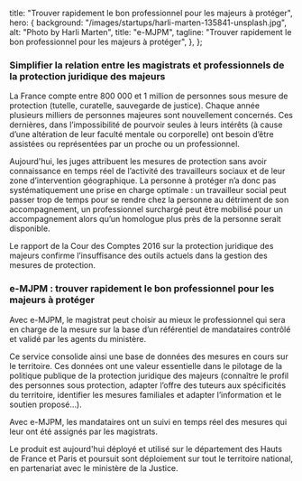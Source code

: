 
  title: "Trouver rapidement le bon professionnel pour les majeurs à protéger",
  hero: {
    background: "/images/startups/harli-marten-135841-unsplash.jpg",
    alt: "Photo by Harli Marten",
    title: "e-MJPM",
    tagline:
      "Trouver rapidement le bon professionnel pour les majeurs à protéger",
  },
};

<LayoutArticle meta={meta} startup="e-mjpm">

<!-- start content -->

### Simplifier la relation entre les magistrats et professionnels de la protection juridique des majeurs

La France compte entre 800 000 et 1 million de personnes sous mesure de protection (tutelle, curatelle, sauvegarde de justice). Chaque année plusieurs milliers de personnes majeures sont nouvellement concernés. Ces dernières, dans l’impossibilité de pourvoir seules à leurs intérêts (à cause d’une altération de leur faculté mentale ou corporelle) ont besoin d’être assistées ou représentées par un proche ou un professionnel.

Aujourd'hui, les juges attribuent les mesures de protection sans avoir connaissance en temps réel de l’activité des travailleurs sociaux et de leur zone d’intervention géographique. La personne à protéger n’a donc pas systématiquement une prise en charge optimale : un travailleur social peut passer trop de temps pour se rendre chez la personne au détriment de son accompagnement, un professionnel surchargé peut être mobilisé pour un accompagnement alors qu’un homologue plus près de la personne serait disponible.

Le rapport de la Cour des Comptes 2016 sur la protection juridique des majeurs confirme l’insuffisance des outils actuels dans la gestion des mesures de protection.

### e-MJPM : trouver rapidement le bon professionnel pour les majeurs à protéger

Avec e-MJPM, le magistrat peut choisir au mieux le professionnel qui sera en charge de la mesure sur la base d’un référentiel de mandataires contrôlé et validé par les agents du ministère. 

Ce service consolide ainsi une base de données des mesures en cours sur le territoire. Ces données ont une valeur essentielle dans le pilotage de la politique publique de la protection juridique des majeurs (connaître le profil des personnes sous protection, adapter l’offre des tuteurs aux spécificités du territoire, identifier les mesures familiales et adapter l’information et le soutien proposé…).

Avec e-MJPM, les mandataires ont un suivi en temps réel des mesures qui leur ont été assignés par les magistrats. 

Le produit est aujourd'hui déployé et utilisé sur le département des Hauts de France et Paris et poursuit sont déploiement sur tout le territoire national, en partenariat avec le ministère de la Justice.

<!-- end content -->

</LayoutArticle>
